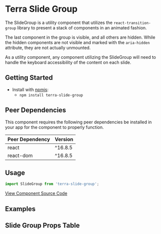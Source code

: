 


<Badge />

# Terra Slide Group

The SlideGroup is a utility component that utilizes the `react-transition-group` library to present a stack of components in an
animated fashion.

The last component in the group is visible, and all others are hidden. While the hidden components are not visible and
marked with the `aria-hidden` attribute, they are not actually unmounted.

As a utility component, any component utilizing the SlideGroup will need to handle the keyboard accessibility of the content on each slide.

## Getting Started

- Install with [npmjs](https://www.npmjs.com):
  - `npm install terra-slide-group`

<!-- AUTO-GENERATED-CONTENT:START Peer Dependencies -->
## Peer Dependencies

This component requires the following peer dependencies be installed in your app for the component to properly function.

| Peer Dependency | Version |
|-|-|
| react | ^16.8.5 |
| react-dom | ^16.8.5 |

<!-- AUTO-GENERATED-CONTENT:END -->

## Usage

```jsx
import SlideGroup from 'terra-slide-group';
```

[View Component Source Code](https://github.com/cerner/terra-framework/tree/master/packages/terra-slide-group)

## Examples 
<SlideGroupDemo title='Non-Animated SlideGroup' />
<SlideGroupDemoAnimated title='Animated SlideGroup' />

## Slide Group Props Table 
<SlideGroupPropsTable />
